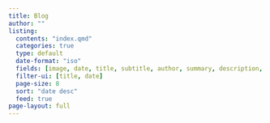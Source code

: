 ```yaml
---
title: Blog
author: ""
listing:
  contents: "index.qmd"
  categories: true
  type: default
  date-format: "iso"
  fields: [image, date, title, subtitle, author, summary, description, extsite, repo]
  filter-ui: [title, date]
  page-size: 8
  sort: "date desc"
  feed: true
page-layout: full
---
```

